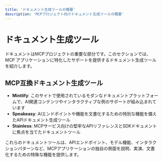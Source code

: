 ```yaml
---
title: 'ドキュメント生成ツールの概要'
description: 'MCPプロジェクト向けドキュメント生成ツールの概要'
---
```


# ドキュメント生成ツール

ドキュメントはMCPプロジェクトの重要な部分です。このセクションでは、MCP アプリケーションに特化したサポートを提供するドキュメント生成ツールを紹介します。

## MCP互換ドキュメント生成ツール

- **Mintlify**: このサイトで使用されているモダンなドキュメントプラットフォームで、AI関連コンテンツやインタラクティブな例のサポートが組み込まれています
- **Speakeasy**: AIエンドポイントや機能を文書化するための特別な機能を備えたAPIドキュメント生成ツール
- **Stainless**: MCPサービス向けの堅牢なAPIリファレンスとSDKドキュメントに焦点を当てたドキュメントツール

これらのドキュメントツールは、APIエンドポイント、モデル機能、インタラクションパターンなど、MCPアプリケーションの独自の側面を説明、実演、文書化するための特殊な機能を提供します。 